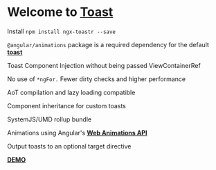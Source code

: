 
<Meta title="Toast/ introduction" />

# Welcome to [**Toast**](https://www.npmjs.com/package/ngx-toastr)

Install `npm install ngx-toastr --save`

`@angular/animations` package is a required dependency for the default [**toast**](https://www.npmjs.com/package/ngx-toastr)

Toast Component Injection without being passed ViewContainerRef

No use of `*ngFor.` Fewer dirty checks and higher performance

AoT compilation and lazy loading compatible

Component inheritance for custom toasts

SystemJS/UMD rollup bundle

Animations using Angular's [**Web Animations API**](https://angular.io/guide/animations)

Output toasts to an optional target directive

[**DEMO**](https://ngx-toastr.vercel.app/)
